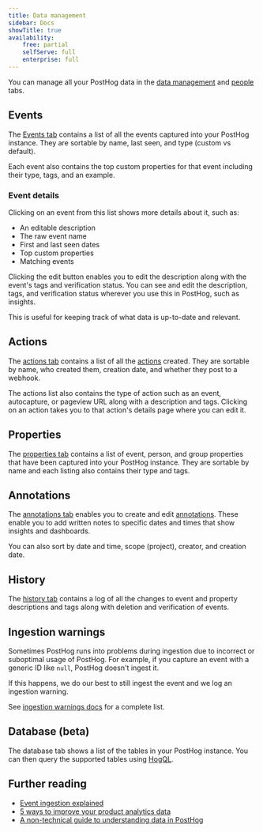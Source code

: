 ```yaml
---
title: Data management
sidebar: Docs
showTitle: true
availability:
    free: partial
    selfServe: full
    enterprise: full
---
```


You can manage all your PostHog data in the [data management](https://us.posthog.com/data-management/events) and [people](https://us.posthog.com/persons) tabs.

<ProductScreenshot
    imageLight = {dataManagementLight} 
    imageDark = {dataManagementDark}
    alt="Data management events" 
    classes="rounded"
/>

## Events

The [Events tab](https://app.posthog.com/data-management/events) contains a list of all the events captured into your PostHog instance. They are sortable by name, last seen, and type (custom vs default).

Each event also contains the top custom properties for that event including their type, tags, and an example.

### Event details

Clicking on an event from this list shows more details about it, such as:

- An editable description
- The raw event name
- First and last seen dates
- Top custom properties
- Matching events

Clicking the edit button enables you to edit the description along with the event's tags and verification status. You can see and edit the description, tags, and verification status wherever you use this in PostHog, such as insights. 

This is useful for keeping track of what data is up-to-date and relevant.

<ProductScreenshot
    imageLight = {definitionCardLight} 
    imageDark = {definitionCardDark}
    alt="Definition card edit" 
    classes="rounded"
/>

## Actions

The [actions tab](https://app.posthog.com/data-management/actions) contains a list of all the [actions](/docs/data/actions) created. They are sortable by name, who created them, creation date, and whether they post to a webhook. 

The actions list also contains the type of action such as an event, autocapture, or pageview URL along with a description and tags. Clicking on an action takes you to that action's details page where you can edit it. 

## Properties 

The [properties tab](https://app.posthog.com/data-management/properties) contains a list of event, person, and group properties that have been captured into your PostHog instance. They are sortable by name and each listing also contains their type and tags.

## Annotations

The [annotations tab](https://app.posthog.com/data-management/annotations) enables you to create and edit [annotations](/docs/data/annotations). These enable you to add written notes to specific dates and times that show insights and dashboards.

You can also sort by date and time, scope (project), creator, and creation date.

## History

The [history tab](https://app.posthog.com/data-management/history) contains a log of all the changes to event and property descriptions and tags along with deletion and verification of events.

## Ingestion warnings

Sometimes PostHog runs into problems during ingestion due to incorrect or suboptimal usage of PostHog. For example, if you capture an event with a generic ID like `null`, PostHog doesn't ingest it.

If this happens, we do our best to still ingest the event and we log an ingestion warning. 

<ProductScreenshot
    imageLight = {warningsLight} 
    imageDark = {warningsDark}
    alt="Ingestion warnings" 
    classes="rounded"
/>

See [ingestion warnings docs](/docs/data/ingestion-warnings) for a complete list.

## Database (beta)

The database tab shows a list of the tables in your PostHog instance. You can then query the supported tables using [HogQL](/docs/hogql).

## Further reading

- [Event ingestion explained](/handbook/engineering/databases/event-ingestion)
- [5 ways to improve your product analytics data](/product-engineers/5-ways-to-improve-analytics-data)
- [A non-technical guide to understanding data in PostHog](/tutorials/non-technical-guide-to-data)
